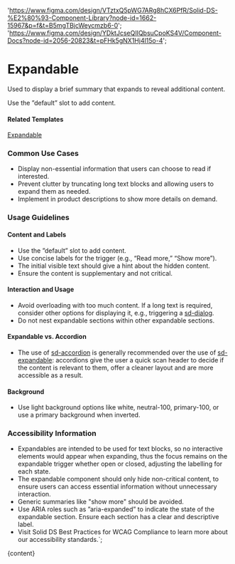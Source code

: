 

  'https://www.figma.com/design/VTztxQ5pWG7ARg8hCX6PfR/Solid-DS-%E2%80%93-Component-Library?node-id=1662-15967&p=f&t=B5mgTBjcWeycmzb6-0';
  'https://www.figma.com/design/YDktJcseQIIQbsuCpoKS4V/Component-Docs?node-id=2056-20823&t=pFHk5gNX1Hj4l15o-4';

# Expandable

Used to display a brief summary that expands to reveal additional content.

Use the ”default” slot to add content.

<DefaultStory />

<DocumentationLinks storybookLink="${storybookLink}" figmaLibrary="${figmaLibrary}" figmaDocs="${figmaDocs}" />

#### Related Templates

[Expandable](/?path=/docs/templates-expandable--docs)

### Common Use Cases

- Display non-essential information that users can choose to read if interested.
- Prevent clutter by truncating long text blocks and allowing users to expand them as needed.
- Implement in product descriptions to show more details on demand.

### Usage Guidelines

#### Content and Labels

- Use the ”default” slot to add content.
- Use concise labels for the trigger (e.g., “Read more,” “Show more”).
- The initial visible text should give a hint about the hidden content.
- Ensure the content is supplementary and not critical.

#### Interaction and Usage

- Avoid overloading with too much content. If a long text is required, consider other options for displaying it, e.g., triggering a [sd-dialog](/?path=/docs/components-sd-dialog--docs).
- Do not nest expandable sections within other expandable sections.

#### Expandable vs. Accordion

- The use of [sd-accordion](/?path=/docs/components-sd-accordion--docs) is generally recommended over the use of [sd-expandable](/?path=/docs/components-sd-expandable--docs): accordions give the user a quick scan header to decide if the content is relevant to them, offer a cleaner layout and are more accessible as a result.

#### Background

- Use light background options like white, neutral-100, primary-100, or use a primary background when inverted.

### Accessibility Information

- Expandables are intended to be used for text blocks, so no interactive elements would appear when expanding, thus the focus remains on the expandable trigger whether open or closed, adjusting the labelling for each state.
- The expandable component should only hide non-critical content, to ensure users can access essential information without unnecessary interaction.
- Generic summaries like "show more" should be avoided.
- Use ARIA roles such as ”aria-expanded” to indicate the state of the expandable section. Ensure each section has a clear and descriptive label.
- Visit <sd-link href="https://www.figma.com/design/YDktJcseQIIQbsuCpoKS4V/Component-Docs?node-id=10708-5011&t=Z1FxSGWkmXG5r5sw-4" target="_blank">Solid DS Best Practices for WCAG Compliance</sd-link> to learn more about our accessibility standards.`;

<Meta title="Components/sd-expandable/Overview" />

<OverviewFormatter story={SdExpandableStories.Default}>{content}</OverviewFormatter>

